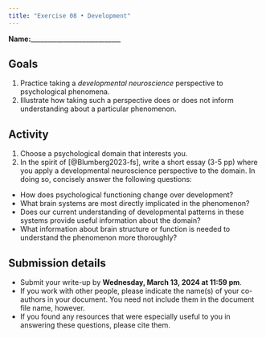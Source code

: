 ```yaml
---
title: "Exercise 08 • Development"
---
```


**Name:**____________________________


## Goals

1. Practice taking a *developmental neuroscience* perspective to psychological phenomena.
2. Illustrate how taking such a perspective does or does not inform understanding about a particular phenomenon.

## Activity

1. Choose a psychological domain that interests you.
2. In the spirit of [@Blumberg2023-fs], write a short essay (3-5 pp) where you apply a developmental neuroscience perspective to the domain.  In doing so, concisely answer the following questions:
  - How does psychological functioning change over development?
  - What brain systems are most directly implicated in the phenomenon?
  - Does our current understanding of developmental patterns in these systems provide useful information about the domain?
  - What information about brain structure or function is needed to understand the phenomenon more thoroughly?

## Submission details

- Submit your write-up by [**Wednesday, March 13, 2024 at 11:59 pm**]{.orange_due}.
- If you work with other people, please indicate the name(s) of your co-authors in your document. You need not include them in the document file name, however.
- If you found any resources that were especially useful to you in answering these questions, please cite them.

